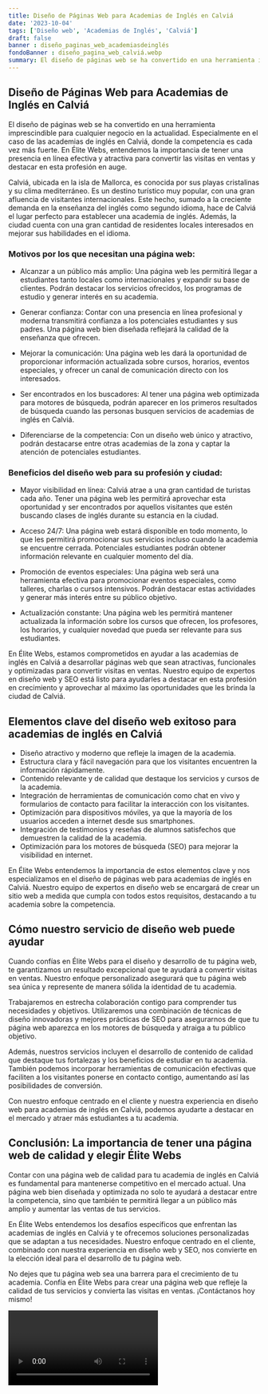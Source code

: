 ```yaml
---
title: Diseño de Páginas Web para Academias de Inglés en Calviá
date: '2023-10-04'
tags: ['Diseño web', 'Academias de Inglés', 'Calviá']
draft: false
banner : diseño_paginas_web_academiasdeinglés
fondoBanner : diseño_pagina_web_calviá.webp
summary: El diseño de páginas web se ha convertido en una herramienta imprescindible para cualquier negocio en la actualidad. Especialmente en el caso de las academias de inglés en Calviá, donde la competencia es cada vez más fuerte. En Élite Webs, entendemos la importancia de tener una presencia en línea efectiva y atractiva para convertir las visitas en ventas y destacar en esta profesión en auge.
---
```


## Diseño de Páginas Web para Academias de Inglés en Calviá

El diseño de páginas web se ha convertido en una herramienta imprescindible para cualquier negocio en la actualidad. Especialmente en el caso de las academias de inglés en Calviá, donde la competencia es cada vez más fuerte. En Élite Webs, entendemos la importancia de tener una presencia en línea efectiva y atractiva para convertir las visitas en ventas y destacar en esta profesión en auge.

Calviá, ubicada en la isla de Mallorca, es conocida por sus playas cristalinas y su clima mediterráneo. Es un destino turístico muy popular, con una gran afluencia de visitantes internacionales. Este hecho, sumado a la creciente demanda en la enseñanza del inglés como segundo idioma, hace de Calviá el lugar perfecto para establecer una academia de inglés. Además, la ciudad cuenta con una gran cantidad de residentes locales interesados en mejorar sus habilidades en el idioma.

### Motivos por los que necesitan una página web:

- Alcanzar a un público más amplio: Una página web les permitirá llegar a estudiantes tanto locales como internacionales y expandir su base de clientes. Podrán destacar los servicios ofrecidos, los programas de estudio y generar interés en su academia.

- Generar confianza: Contar con una presencia en línea profesional y moderna transmitirá confianza a los potenciales estudiantes y sus padres. Una página web bien diseñada reflejará la calidad de la enseñanza que ofrecen.

- Mejorar la comunicación: Una página web les dará la oportunidad de proporcionar información actualizada sobre cursos, horarios, eventos especiales, y ofrecer un canal de comunicación directo con los interesados.

- Ser encontrados en los buscadores: Al tener una página web optimizada para motores de búsqueda, podrán aparecer en los primeros resultados de búsqueda cuando las personas busquen servicios de academias de inglés en Calviá.

- Diferenciarse de la competencia: Con un diseño web único y atractivo, podrán destacarse entre otras academias de la zona y captar la atención de potenciales estudiantes.

### Beneficios del diseño web para su profesión y ciudad:

- Mayor visibilidad en línea: Calviá atrae a una gran cantidad de turistas cada año. Tener una página web les permitirá aprovechar esta oportunidad y ser encontrados por aquellos visitantes que estén buscando clases de inglés durante su estancia en la ciudad.

- Acceso 24/7: Una página web estará disponible en todo momento, lo que les permitirá promocionar sus servicios incluso cuando la academia se encuentre cerrada. Potenciales estudiantes podrán obtener información relevante en cualquier momento del día.

- Promoción de eventos especiales: Una página web será una herramienta efectiva para promocionar eventos especiales, como talleres, charlas o cursos intensivos. Podrán destacar estas actividades y generar más interés entre su público objetivo.

- Actualización constante: Una página web les permitirá mantener actualizada la información sobre los cursos que ofrecen, los profesores, los horarios, y cualquier novedad que pueda ser relevante para sus estudiantes.

En Élite Webs, estamos comprometidos en ayudar a las academias de inglés en Calviá a desarrollar páginas web que sean atractivas, funcionales y optimizadas para convertir visitas en ventas. Nuestro equipo de expertos en diseño web y SEO está listo para ayudarles a destacar en esta profesión en crecimiento y aprovechar al máximo las oportunidades que les brinda la ciudad de Calviá.

<GifSeo />

<Cta />

## Elementos clave del diseño web exitoso para academias de inglés en Calviá

- Diseño atractivo y moderno que refleje la imagen de la academia.
- Estructura clara y fácil navegación para que los visitantes encuentren la información rápidamente.
- Contenido relevante y de calidad que destaque los servicios y cursos de la academia.
- Integración de herramientas de comunicación como chat en vivo y formularios de contacto para facilitar la interacción con los visitantes.
- Optimización para dispositivos móviles, ya que la mayoría de los usuarios acceden a internet desde sus smartphones.
- Integración de testimonios y reseñas de alumnos satisfechos que demuestren la calidad de la academia.
- Optimización para los motores de búsqueda (SEO) para mejorar la visibilidad en internet.

En Élite Webs entendemos la importancia de estos elementos clave y nos especializamos en el diseño de páginas web para academias de inglés en Calviá. Nuestro equipo de expertos en diseño web se encargará de crear un sitio web a medida que cumpla con todos estos requisitos, destacando a tu academia sobre la competencia.

## Cómo nuestro servicio de diseño web puede ayudar

Cuando confías en Élite Webs para el diseño y desarrollo de tu página web, te garantizamos un resultado excepcional que te ayudará a convertir visitas en ventas. Nuestro enfoque personalizado asegurará que tu página web sea única y represente de manera sólida la identidad de tu academia.

Trabajaremos en estrecha colaboración contigo para comprender tus necesidades y objetivos. Utilizaremos una combinación de técnicas de diseño innovadoras y mejores prácticas de SEO para asegurarnos de que tu página web aparezca en los motores de búsqueda y atraiga a tu público objetivo.

Además, nuestros servicios incluyen el desarrollo de contenido de calidad que destaque tus fortalezas y los beneficios de estudiar en tu academia. También podemos incorporar herramientas de comunicación efectivas que faciliten a los visitantes ponerse en contacto contigo, aumentando así las posibilidades de conversión.

Con nuestro enfoque centrado en el cliente y nuestra experiencia en diseño web para academias de inglés en Calviá, podemos ayudarte a destacar en el mercado y atraer más estudiantes a tu academia.

## Conclusión: La importancia de tener una página web de calidad y elegir Élite Webs

Contar con una página web de calidad para tu academia de inglés en Calviá es fundamental para mantenerse competitivo en el mercado actual. Una página web bien diseñada y optimizada no solo te ayudará a destacar entre la competencia, sino que también te permitirá llegar a un público más amplio y aumentar las ventas de tus servicios.

En Élite Webs entendemos los desafíos específicos que enfrentan las academias de inglés en Calviá y te ofrecemos soluciones personalizadas que se adaptan a tus necesidades. Nuestro enfoque centrado en el cliente, combinado con nuestra experiencia en diseño web y SEO, nos convierte en la elección ideal para el desarrollo de tu página web.

No dejes que tu página web sea una barrera para el crecimiento de tu academia. Confía en Élite Webs para crear una página web que refleje la calidad de tus servicios y convierta las visitas en ventas. ¡Contáctanos hoy mismo!

<Video />

<CtaBot job='Academias de Inglés' city='Calviá'/>

<Gmaps query='Calviá+españa+maps' />